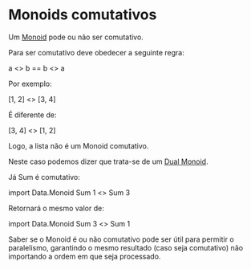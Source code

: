 = Monoids comutativos =

Um [[Monoid]] pode ou não ser comutativo.

Para ser comutativo deve obedecer a seguinte regra:

a <> b == b <> a

Por exemplo:

[1, 2] <> [3, 4]

É diferente de:

[3, 4] <> [1, 2]

Logo, a lista não é um Monoid comutativo.

Neste caso podemos dizer que trata-se de um [[Dual Monoid]]. 

Já Sum é comutativo:

import Data.Monoid  
Sum 1 <> Sum 3

Retornará o mesmo valor de:

import Data.Monoid  
Sum 3 <> Sum 1

Saber se o Monoid é ou não comutativo pode ser útil para
permitir o paralelismo, garantindo o mesmo resultado (caso
seja comutativo) não importando a ordem em que seja processado.
